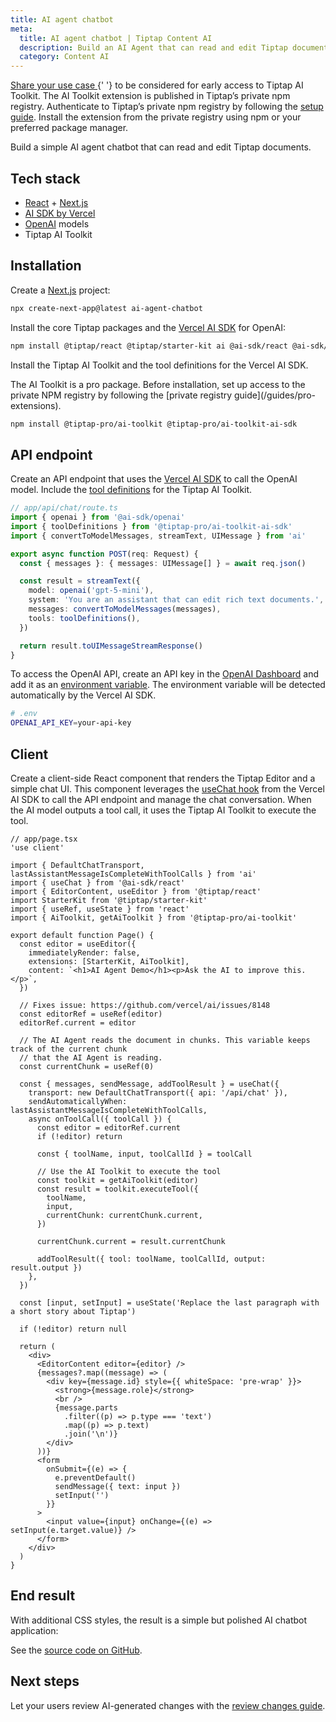 ```yaml
---
title: AI agent chatbot
meta:
  title: AI agent chatbot | Tiptap Content AI
  description: Build an AI Agent that can read and edit Tiptap documents using the AI Toolkit and Vercel AI SDK.
  category: Content AI
---
```



<EnterpriseCalloutAuto variant="ai-toolkit" renderMode="sidebar" />
<Requirements>
  <RequirementItem label="1. Request access">
    <a href="https://tiptap-suite.notion.site/1b601ffa3ebc80a281a8ea0b03b19bdd?pvs=105">
      Share your use case
    </a>{' '}
    to be considered for early access to Tiptap AI Toolkit.
  </RequirementItem>
  <RequirementItem label="2. Access the private registry">
    The AI Toolkit extension is published in Tiptap’s private npm registry. Authenticate to Tiptap’s
    private npm registry by following the <a href="/guides/pro-extensions">setup guide</a>.
  </RequirementItem>
  <RequirementItem label="3. Install the extension">
    Install the extension from the private registry using npm or your preferred package manager.
  </RequirementItem>
</Requirements>

Build a simple AI agent chatbot that can read and edit Tiptap documents.

## Tech stack

- [React](https://react.dev/) + [Next.js](https://nextjs.org/)
- [AI SDK by Vercel](https://ai-sdk.dev/)
- [OpenAI](https://openai.com/) models
- Tiptap AI Toolkit

## Installation

Create a [Next.js](https://nextjs.org/) project:

```bash
npx create-next-app@latest ai-agent-chatbot
```

Install the core Tiptap packages and the [Vercel AI SDK](https://ai-sdk.dev/) for OpenAI:

```bash
npm install @tiptap/react @tiptap/starter-kit ai @ai-sdk/react @ai-sdk/openai
```

Install the Tiptap AI Toolkit and the tool definitions for the Vercel AI SDK.

<Callout title="Pro package" variant="hint">
  The AI Toolkit is a pro package. Before installation, set up access to the private NPM registry by
  following the [private registry guide](/guides/pro-extensions).
</Callout>

```bash
npm install @tiptap-pro/ai-toolkit @tiptap-pro/ai-toolkit-ai-sdk
```

## API endpoint

Create an API endpoint that uses the [Vercel AI SDK](https://ai-sdk.dev/) to call the OpenAI model. Include the [tool definitions](/content-ai/capabilities/ai-toolkit/tools/ai-sdk) for the Tiptap AI Toolkit.

```ts
// app/api/chat/route.ts
import { openai } from '@ai-sdk/openai'
import { toolDefinitions } from '@tiptap-pro/ai-toolkit-ai-sdk'
import { convertToModelMessages, streamText, UIMessage } from 'ai'

export async function POST(req: Request) {
  const { messages }: { messages: UIMessage[] } = await req.json()

  const result = streamText({
    model: openai('gpt-5-mini'),
    system: 'You are an assistant that can edit rich text documents.',
    messages: convertToModelMessages(messages),
    tools: toolDefinitions(),
  })

  return result.toUIMessageStreamResponse()
}
```

To access the OpenAI API, create an API key in the [OpenAI Dashboard](https://platform.openai.com/account/api-keys) and add it as an [environment variable](https://nextjs.org/docs/app/guides/environment-variables). The environment variable will be detected automatically by the Vercel AI SDK.

```sh
# .env
OPENAI_API_KEY=your-api-key
```

## Client

Create a client-side React component that renders the Tiptap Editor and a simple chat UI. This component leverages the [useChat hook](https://ai-sdk.dev/docs/reference/ai-sdk-ui/use-chat) from the Vercel AI SDK to call the API endpoint and manage the chat conversation. When the AI model outputs a tool call, it uses the Tiptap AI Toolkit to execute the tool.

```tsx
// app/page.tsx
'use client'

import { DefaultChatTransport, lastAssistantMessageIsCompleteWithToolCalls } from 'ai'
import { useChat } from '@ai-sdk/react'
import { EditorContent, useEditor } from '@tiptap/react'
import StarterKit from '@tiptap/starter-kit'
import { useRef, useState } from 'react'
import { AiToolkit, getAiToolkit } from '@tiptap-pro/ai-toolkit'

export default function Page() {
  const editor = useEditor({
    immediatelyRender: false,
    extensions: [StarterKit, AiToolkit],
    content: `<h1>AI Agent Demo</h1><p>Ask the AI to improve this.</p>`,
  })

  // Fixes issue: https://github.com/vercel/ai/issues/8148
  const editorRef = useRef(editor)
  editorRef.current = editor

  // The AI Agent reads the document in chunks. This variable keeps track of the current chunk
  // that the AI Agent is reading.
  const currentChunk = useRef(0)

  const { messages, sendMessage, addToolResult } = useChat({
    transport: new DefaultChatTransport({ api: '/api/chat' }),
    sendAutomaticallyWhen: lastAssistantMessageIsCompleteWithToolCalls,
    async onToolCall({ toolCall }) {
      const editor = editorRef.current
      if (!editor) return

      const { toolName, input, toolCallId } = toolCall

      // Use the AI Toolkit to execute the tool
      const toolkit = getAiToolkit(editor)
      const result = toolkit.executeTool({
        toolName,
        input,
        currentChunk: currentChunk.current,
      })

      currentChunk.current = result.currentChunk

      addToolResult({ tool: toolName, toolCallId, output: result.output })
    },
  })

  const [input, setInput] = useState('Replace the last paragraph with a short story about Tiptap')

  if (!editor) return null

  return (
    <div>
      <EditorContent editor={editor} />
      {messages?.map((message) => (
        <div key={message.id} style={{ whiteSpace: 'pre-wrap' }}>
          <strong>{message.role}</strong>
          <br />
          {message.parts
            .filter((p) => p.type === 'text')
            .map((p) => p.text)
            .join('\n')}
        </div>
      ))}
      <form
        onSubmit={(e) => {
          e.preventDefault()
          sendMessage({ text: input })
          setInput('')
        }}
      >
        <input value={input} onChange={(e) => setInput(e.target.value)} />
      </form>
    </div>
  )
}
```

## End result

With additional CSS styles, the result is a simple but polished AI chatbot application:

<CodeDemo path="" isScrollable src="https://ai-toolkit-demos.vercel.app/ai-agent-chatbot" />

See the [source code on GitHub](https://github.com/ueberdosis/ai-toolkit-demos).

## Next steps

Let your users review AI-generated changes with the [review changes guide](/content-ai/capabilities/ai-toolkit/guides/review-changes).
